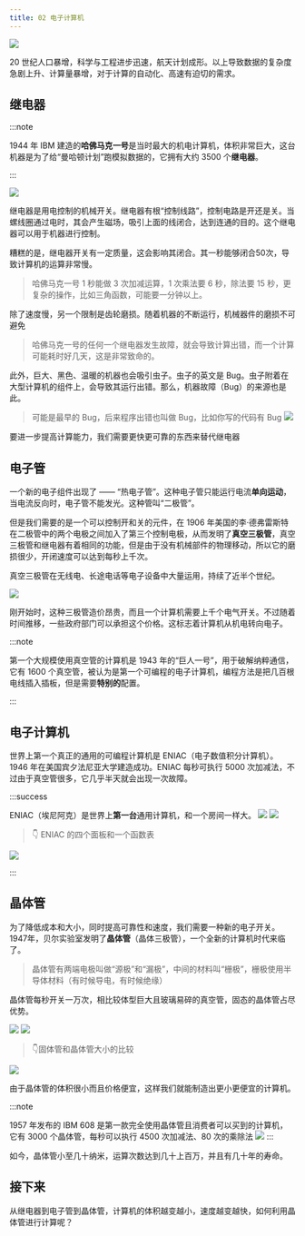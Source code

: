 ```yaml
---
title: 02 电子计算机
---
```


![](./目录.jpg)

<BVideo src="BV1EW411u7th" p="2" />

20 世纪人口暴增，科学与工程进步迅速，航天计划成形。以上导致数据的复杂度急剧上升、计算量暴增，对于计算的自动化、高速有迫切的需求。

## 继电器

:::note

1944 年 IBM 建造的**哈佛马克一号**是当时最大的机电计算机，体积非常巨大，这台机器是为了给“曼哈顿计划”跑模拟数据的，它拥有大约 3500 个**继电器**。

:::

![](./继电器.jpg)

继电器是用电控制的机械开关。继电器有根“控制线路”，控制电路是开还是关。当螺线圈通过电时，其会产生磁场，吸引上面的线闭合，达到连通的目的。这个继电器可以用于机器进行控制。

糟糕的是，继电器开关有一定质量，这会影响其闭合。其一秒能够闭合50次，导致计算机的运算非常慢。

> 哈佛马克一号 1 秒能做 3 次加减运算，1 次乘法要 6 秒，除法要 15 秒，更复杂的操作，比如三角函数，可能要一分钟以上。

除了速度慢，另一个限制是齿轮磨损。随着机器的不断运行，机械器件的磨损不可避免

> 哈佛马克一号的任何一个继电器发生故障，就会导致计算出错，而一个计算可能耗时好几天，这是非常致命的。

此外，巨大、黑色、温暖的机器也会吸引虫子。虫子的英文是 Bug。虫子附着在大型计算机的组件上，会导致其运行出错。那么，机器故障（Bug）的来源也是此。

> 可能是最早的 Bug，后来程序出错也叫做 Bug，比如你写的代码有 Bug
![](./bug.jpg)

要进一步提高计算能力，我们需要更快更可靠的东西来替代继电器

## 电子管

一个新的电子组件出现了 —— “热电子管”。这种电子管只能运行电流**单向运动**，当电流反向时，电子管不能发光。这种管叫“二极管”。

但是我们需要的是一个可以控制开和关的元件，在 1906 年美国的李·德弗雷斯特在二极管中的两个电极之间加入了第三个控制电极，从而发明了**真空三极管**，真空三极管和继电器有着相同的功能，但是由于没有机械部件的物理移动，所以它的磨损很少，开闭速度可以达到每秒上千次。

真空三极管在无线电、长途电话等电子设备中大量运用，持续了近半个世纪。

![](./三极管.jpg)

刚开始时，这种三极管造价昂贵，而且一个计算机需要上千个电气开关。不过随着时间推移，一些政府部门可以承担这个价格。这标志着计算机从机电转向电子。

:::note

第一个大规模使用真空管的计算机是 1943 年的“巨人一号”，用于破解纳粹通信，它有 1600 个真空管，被认为是第一个可编程的电子计算机，编程方法是把几百根电线插入插板，但是需要**特别的**配置。

:::

## 电子计算机

世界上第一个真正的通用的可编程计算机是 ENIAC（电子数值积分计算机）。1946 年在美国宾夕法尼亚大学建造成功。ENIAC 每秒可执行 5000 次加减法，不过由于真空管很多，它几乎半天就会出现一次故障。

:::success

ENIAC（埃尼阿克）是世界上**第一台**通用计算机，和一个房间一样大。
![](./eniac1.jpg)
![](./eniac3.jpg)
> 👇 ENIAC 的四个面板和一个函数表

![](./eniac2.jpg)

:::

## 晶体管

为了降低成本和大小，同时提高可靠性和速度，我们需要一种新的电子开关。1947年，贝尔实验室发明了**晶体管**（晶体三极管），一个全新的计算机时代来临了。

> 晶体管有两端电极叫做“源极”和“漏极”，中间的材料叫“栅极”，栅极使用半导体材料（有时候导电，有时候绝缘）

晶体管每秒开关一万次，相比较体型巨大且玻璃易碎的真空管，固态的晶体管占尽优势。

![](./晶体管.jpg)
![](./晶体管2.jpg)
> 👇固体管和晶体管大小的比较

![](./晶体管3.jpg)

由于晶体管的体积很小而且价格便宜，这样我们就能制造出更小更便宜的计算机。

:::note

1957 年发布的 IBM 608 是第一款完全使用晶体管且消费者可以买到的计算机，它有 3000 个晶体管，每秒可以执行 4500 次加减法、80 次的乘除法
![](./IBM608.jpg)
:::

如今，晶体管小至几十纳米，运算次数达到几十上百万，并且有几十年的寿命。

## 接下来

从继电器到电子管到晶体管，计算机的体积越变越小，速度越变越快，如何利用晶体管进行计算呢？